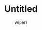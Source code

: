 ---
title: "Untitled"
description: "Describe your post here"
pubDate: "2025-02-02T13:57:32.175Z"
# heroImage: "./webrtc-basics.jpg"
author: wiperr
published: false
---